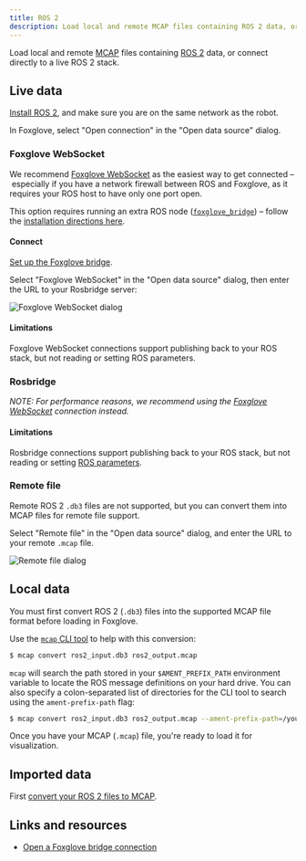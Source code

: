 ```yaml
---
title: ROS 2
description: Load local and remote MCAP files containing ROS 2 data, or connect directly to a live ROS 2 stack.
---
```



Load local and remote [MCAP](https://mcap.dev) files containing [ROS 2](https://foxglove.dev/blog/installing-ros2-humble-on-ubuntu) data, or connect directly to a live ROS 2 stack.

## Live data

[Install ROS 2](https://foxglove.dev/blog/installing-ros2-humble-on-ubuntu), and make sure you are on the same network as the robot.

In Foxglove, select "Open connection" in the "Open data source" dialog.

### Foxglove WebSocket

We recommend [Foxglove WebSocket](#foxglove-websocket) as the easiest way to get connected – especially if you have a network firewall between ROS and Foxglove, as it requires your ROS host to have only one port open.

This option requires running an extra ROS node ([`foxglove_bridge`](https://index.ros.org/p/foxglove_bridge/)) – follow the [installation directions here](/docs/connecting-to-data/ros-foxglove-bridge).

#### Connect

[Set up the Foxglove bridge](/docs/connecting-to-data/ros-foxglove-bridge).

Select "Foxglove WebSocket" in the "Open data source" dialog, then enter the URL to your Rosbridge server:

![Foxglove WebSocket dialog](/img/docs/connecting-to-data/foxglove-websocket.png)

<FoxgloveWebSocketResetDirections />

#### Limitations

Foxglove WebSocket connections support publishing back to your ROS stack, but not reading or setting ROS parameters.

### Rosbridge

_NOTE: For performance reasons, we recommend using the [Foxglove WebSocket](#foxglove-websocket) connection instead._

<RosbridgeDirections rosVersion={2}/>

#### Limitations

Rosbridge connections support publishing back to your ROS stack, but not reading or setting [ROS parameters](https://github.com/foxglove/studio/issues/1662).

### Remote file

Remote ROS 2 `.db3` files are not supported, but you can convert them into MCAP files for remote file support.

Select "Remote file" in the "Open data source" dialog, and enter the URL to your remote `.mcap` file.

![Remote file dialog](/img/docs/connecting-to-data/remote-file.png)

<CorsDirections />

## Local data

You must first convert ROS 2 (`.db3`) files into the supported MCAP file format before loading in Foxglove.

Use the [`mcap` CLI tool](https://github.com/foxglove/mcap/tree/main/go/cli/mcap) to help with this conversion:

```bash
$ mcap convert ros2_input.db3 ros2_output.mcap
```

`mcap` will search the path stored in your `$AMENT_PREFIX_PATH` environment variable to locate the ROS message definitions on your hard drive. You can also specify a colon-separated list of directories for the CLI tool to search using the `ament-prefix-path` flag:

```bash
$ mcap convert ros2_input.db3 ros2_output.mcap --ament-prefix-path=/your/first/directory;/your/second/directory
```

Once you have your MCAP (`.mcap`) file, you're ready to load it for visualization.

<LocalDataDirections/>

## Imported data

First [convert your ROS 2 files to MCAP](#local-data).

<ImportedDataDirections/>

## Links and resources

- [Open a Foxglove bridge connection](https://foxglove.dev/blog/announcing-the-new-foxglove-bridge-for-live-ros-data)

